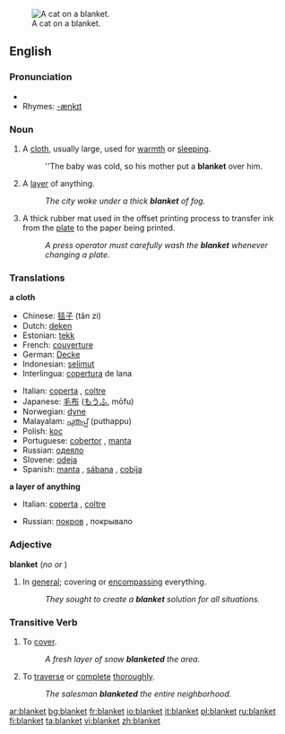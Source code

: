 [[Image:2003-08-10 feather 04.JPG|thumb|right|A cat on a blanket.]]
==English==

===Pronunciation===
*{{audio|en-us-blanket.ogg|Audio (US)}}
*Rhymes: [[Rhymes:English:-æŋkɪt|-æŋkɪt]]

===Noun===
{{en-noun}} 
{{wikipedia}}
# A [[cloth]], usually large, used for [[warmth]] or [[sleeping]].
#:''The baby was cold, so his mother put a '''blanket''' over him.
# A [[layer]] of anything.
#:''The city woke under a thick '''blanket''' of fog.''
# A thick rubber mat used in the offset printing process to transfer ink from the [[plate]] to the paper being printed.
#:''A press operator must carefully wash the '''blanket''' whenever changing a plate.''

===Translations===
'''a cloth'''
{{top}}
*Chinese: [[毯子]] (tǎn zi)
*Dutch: [[deken]] {{n}} 
*Estonian: [[tekk]]
*French: [[couverture]] {{f}}
*German: [[Decke]] {{f}}
*Indonesian: [[selimut]] 
*Interlingua: [[copertura]] de lana
{{mid}}
*Italian: [[coperta]] {{f}}, [[coltre]] {{f}}
*Japanese: [[毛布]] ([[もうふ]], mōfu)
*Norwegian: [[dyne]] {{c}}
*Malayalam: [[പുതപ്പ്‌]] (puthappu)
*Polish: [[koc]] {{n}}
*Portuguese: [[cobertor]] {{m}}, [[manta]] {{f}}
*Russian: [[одеяло]] {{n}}
*Slovene: [[odeja]] {{f}}
*Spanish: [[manta]] {{f}}, [[sábana]] {{f}}, [[cobija]] {{f}}
{{bottom}}

'''a layer of anything'''
{{top}}
*Italian: [[coperta]] {{f}}, [[coltre]] {{f}}
{{mid}}
*Russian: [[покров]]  {{m}}, покрывало {{n}}
{{bottom}}

===Adjective===
'''blanket'''  (''no'' {{compar}} ''or'' {{superl}})

# In [[general]]; covering or [[encompassing]] everything.
#:''They sought to create a '''blanket''' solution for all situations.''

===Transitive Verb===
{{en-verb}}

# To [[cover]].
#:''A fresh layer of snow '''blanketed''' the area.''
# To [[traverse]] or [[complete]] [[thorough]]ly.
#:''The salesman '''blanketed''' the entire neighborhood.''

[[ar:blanket]]
[[bg:blanket]]
[[fr:blanket]]
[[io:blanket]]
[[it:blanket]]
[[pl:blanket]]
[[ru:blanket]]
[[fi:blanket]]
[[ta:blanket]]
[[vi:blanket]]
[[zh:blanket]]
